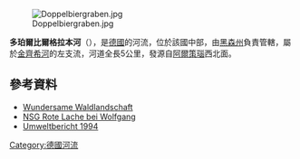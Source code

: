 {{No footnotes|time=2020-08-23T10:17:47+00:00}}
{{Coord|50.13184|N|8.95768|E|display=title}}
[[Image:Doppelbiergraben.jpg|right]]

'''多珀爾比爾格拉本河'''（{{lang-de|Doppelbiergraben}}），是[[德國|德國]]的河流，位於該國中部，由[[黑森州|黑森州]]負責管轄，屬於[[金齊希河_(美因河支流)|金齊希河]]的左支流，河道全長5公里，發源自[[阿爾策瑙|阿爾策瑙]]西北面。

==參考資料==
* [http://www.fr.de/rhein-main/alle-gemeinden/main-kinzig-kreis/hanau-wundersame-waldlandschaft-a-447904 Wundersame Waldlandschaft] {{Wayback|url=http://www.fr.de/rhein-main/alle-gemeinden/main-kinzig-kreis/hanau-wundersame-waldlandschaft-a-447904 |date=20180618230621 }}
* [http://www.hanau.de/lih/natur/gebiete/006018/index.html NSG Rote Lache bei Wolfgang]{{Wayback|url=http://www.hanau.de/lih/natur/gebiete/006018/index.html |date=20180119235324 }}
* [http://starweb.hessen.de/cache/hessen/7_Umweltbericht1994.pdf Umweltbericht 1994] {{Wayback|url=http://starweb.hessen.de/cache/hessen/7_Umweltbericht1994.pdf |date=20180418093010 }}

{{Germany-geo-stub}}
[[Category:德國河流|Category:德國河流]]